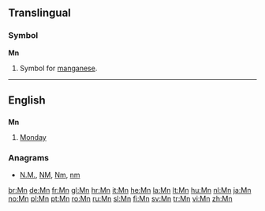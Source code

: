 {{also|.mn|MN|mn|mN}}
==Translingual==

===Symbol===
'''Mn'''

# {{element symbol}} Symbol for [[manganese]].

----

==English==

==={{abbreviation}}===
'''Mn'''

# [[Monday]]

===Anagrams===
* [[N.M.#English|N.M.]], [[NM#English|NM]], [[Nm#English|Nm]], [[nm#English|nm]]

[[br:Mn]]
[[de:Mn]]
[[fr:Mn]]
[[gl:Mn]]
[[hr:Mn]]
[[it:Mn]]
[[he:Mn]]
[[la:Mn]]
[[lt:Mn]]
[[hu:Mn]]
[[nl:Mn]]
[[ja:Mn]]
[[no:Mn]]
[[pl:Mn]]
[[pt:Mn]]
[[ro:Mn]]
[[ru:Mn]]
[[sl:Mn]]
[[fi:Mn]]
[[sv:Mn]]
[[tr:Mn]]
[[vi:Mn]]
[[zh:Mn]]